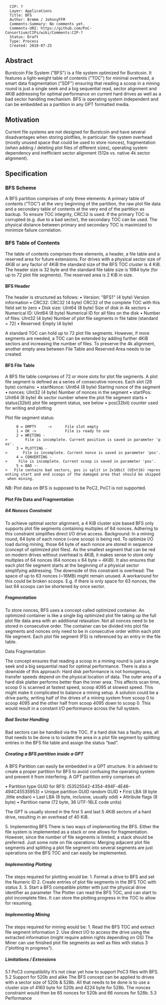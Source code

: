 <pre>
  CIP: ?
  Layer: Applications
  Title: BFS
  Author: Brmmm / JohnnyFFM
  Comments-Summary: No comments yet.
  Comments-URI: https://github.com/PoC-Consortium/CIPs/wiki/Comments:CIP-?
  Status: Draft
  Type: Process
  Created: 2018-07-25
</pre>

==Abstract==
Burstcoin File System ("BFS") is a file system optimized for Burstcoin. It features a light-weight table of contents ("TOC") for minimal overhead, a smart data fragmentation ("SDF") ensuring that reading a scoop in a mining round is just a single seek and a big sequential read, sector alignment and 4KiB addressing for optimal performance on current hard drives as well as a bad sector handling mechanism. BFS is operating system independent and can be embedded as a partition in any GPT formatted media. 

==Motivation==
Current file systems are not designed for Burstcoin and have several disadvantages when storing plotfiles, in particular:
file system overhead (mostly unused space that could be used to store nonces), fragmentation (when adding / deleting plot files of different sizes), operating system dependency and inefficient sector alignment (512e vs. native 4k sector alignment).

==Specification==

===BFS Scheme===
A BFS partition comprises of only three elements: A primary table of contents (“TOC”) at the very beginning of the partition, the raw plot file data and a secondary table of contents at the very end of the partition as backup. To ensure TOC integrity, CRC32 is used. If the primary TOC is corrupted (e.g. due to a bad sector), the secondary TOC can be used. The physical distance between primary and secondary TOC is maximized to minimize failure correlation.

===BFS Table of Contents===
The table of contents comprises three elements, a header, a file table and a reserved area for future extensions. For drives with a physical sector size of 4KiB or any factor of 4KiB the standard size of the BFS TOC cluster is 4 KiB. The header size is 32 byte and the standard file table size is 1984 byte (for up to 72 plot file segments). The reserved area is 2 KiB in size. 

====BFS Header====
The header is structured as follows:
•	Version: "BFS1" (4 byte)		Version information
•	CRC32: CRC32 (4 byte)			CRC32 of the complete TOC with this field set to zero 
•	Disk size: UInt64 (8 byte)		Size of disk in 4k sectors
•	Numerical ID: UInt64 (8 byte) 		Numerical ID for all files on the disk
•	Number of files: UInt32 (4 byte)		Number of plot file segments in file table (standard = 72)
•	Reserved: Empty (4 byte)

A standard TOC can hold up to 72 plot file segments. However, if more segments are needed, a TOC can be extended by adding further 4KiB sectors and increasing the number of files. To preserve the 4k alignment, another empty area between File Table and Reserved Area needs to be created. 


====BFS File Table====

A BFS file table comprises of 72 or more slots for plot file segments. A plot file segment is defined as a series of consecutive nonces. 
Each slot (28 byte) contains: 
•	startNonce: UInt64 (8 byte)		Starting nonce of the segment
•	nonces: UInt32 (4 byte)			Number of nonces in the segment
•	startPos: UInt64 (8 byte)		4k sector number where the plot file segment starts  
•	status(32bit) 				plot file segment status, see below
•	pos(32bit)				counter used for writing and plotting

Plot file segment status:
      0 = EMPTY 	-> 		File slot empty
      1 = OK -> 			File is ready to use
      2 = WRITING -> 		File is incomplete. Current position is saved in parameter 'pos'.
      3 = PLOTTING -> 		File is incomplete. Current nonce is saved in parameter 'pos'.
      4 = CONVERTING -> 	File is incomplete. Current scoop is saved in parameter 'pos'.
      5 = BAD --> 	File contains bad sectors, pos is split in 2x16bit (UInt16) representing start and end scoops of the damaged area that should be skipped when mining.
NB: Plot data on BFS is supposed to be PoC2, PoC1 is not supported.


====Plot File Data and Fragmentation====

=====64 Nonces Constraint=====
To achieve optimal sector alignment, a 4 KiB cluster size based BFS only supports plot file segments containing multiples of 64 nonces. Adhering to this constraint simplifies direct I/O drive access.
Background: In a mining round, 64 byte of each nonce (=one scoop) is being red. To optimize I/O load during mining, those 64 byte of each nonce are stored in sequence (concept of optimized plot files). As the smallest segment that can be red on modern drives without overhead is 4KiB, it makes sense to store only multiples of 64 nonces (64 nonces x 64 byte = 4KiB). It also ensures that each plot file segment starts at the beginning of a physical sector simplifying addressing.  
The downside of this constraint is overhead: The space of up to 63 nonces (~16MB) might remain unused. A workaround for this could be broken scoops. E.g. if there is only space for 63 nonces, the last 64 scoops can be shortened by once sector. 

=====Fragmentation=====
To store nonces, BFS uses a concept called optimized container. An optimized container is like a single big optimized plot file taking up the full plot file data area with an additional relaxation: Not all nonces need to be stored in consecutive order. The container can be divided into plot file segments and nonces only need to be in consecutive order within each plot file segment. Each plot file segment (FS) is referenced by an entry in the file table. 

Data Fragmentation

The concept ensures that reading a scoop in a mining round is just a single seek and a big sequential read for optimal performance.
There is also a downside of this approach: Hard disk performance is not homogenous, transfer speeds depend on the physical location of data. The outer area of a hard disk platter performs better than the inner area. This affects scan time, scoop 0 is scanned at fastest speed, scoop 4095 at slowest speed. This might make it complicated to balance a mining setup. A solution could be a drive parity, writing half of the drives of a mining system from scoop 0 to scoop 4095 and the other half from scoop 4095 down to scoop 0. This would result in a constant I/O performance across the full system. 

=====Bad Sector Handling=====
Bad sectors can be handled via the TOC. If a hard disk has a faulty area, all that needs to be done is to isolate the area in a plot file segment by splitting entries in the BFS file table and assign the status “bad”. 
 
=====Creating a BFS partition inside a GPT=====
A BFS Partition can easily be embedded in a GPT structure. It is advised to create a proper partition for BFS to avoid confusing the operating system and prevent it from interfering. A GPT partition entry comprises of:

•	Partition type GUID 		for BFS:  {53525542-4354-494F-4E46-494C45535953} 
•	Unique partition GUID		random GUID
•	First LBA			(8 byte ,little endian) 
•	Last LBA 			(8 byte, inclusive, usually odd) 
•	Attribute flags			(8 byte)
•	Partition name			(72 byte, 36 UTF-16LE code units)

The GPT is usually stored in the first 5 and last 5 4KiB sectors of a hard drive, resulting in an overhead of 40 KiB. 

5.	Implementing BFS
There is two ways of implementing the BFS. Either the file system is implemented as a stack or one allows for fragmentation. However, since the number of file segments is limited, a stack should be preferred. 
Just some note on file operations: 
Merging adjacent plot file segments and splitting a plot file segment into several segments are just operations on the BFS TOC and can easily be implemented. 

=====Implementing Plotting=====
The steps required for plotting would be:
1.	Format a drive to BFS and set the Numeric ID
2.	Create entries of plot file segments in the BFS TOC with status 3.
3.	Start a BFS compatible plotter with just the physical drive identifier as parameter
The Plotter can read the BFS TOC, and can start to plot incomplete files. It can store the plotting progress in the TOC to allow for resuming. 

=====Implementing Mining=====
The steps required for mining would be:
1.	Read the BFS TOC and extract file segment information
2.	Use direct I/O to access the drive using the extracted information (might require admin rights depending on OS)
The Miner can use finished plot file segments as well as files with status 3 (“plotting in progress”). 
 
=====Limitations / Extensions=====

5.1	PoC3 compatibility
It’s not clear yet how to support PoC3 files with BFS. 
5.2	Support for 520b and alike
The BFS concept can be applied to drives with a sector size of 520b & 528b. All that needs to be done is to use a cluster size of 4160 byte for 520b and 4224 byte for 528b. The nonces constraint would then be 65 nonces for 520b and 66 nonces for 528b.
5.3 Performance

